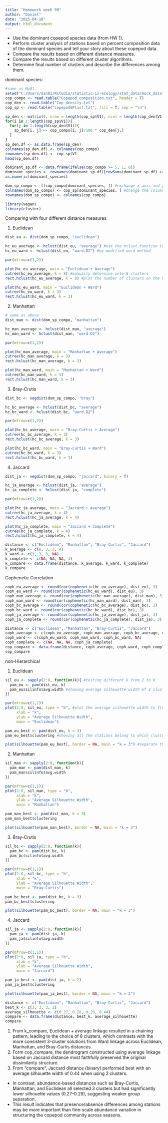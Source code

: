 ```yaml
---
title: "Homework week 09"
author: "Daniel"
date: "2025-04-18"
output: html_document
---
```


* Use the dominant copepod species data (from HW 1). 
* Perform cluster analysis of stations based on percent composition data of the dominant species and tell your story about these copepod data. 
* Compare the results based on different distance measures. 
* Compare the results based on different cluster algorithms. 
* Determine final number of clusters and describe the differences among them.

dominant species:
```r
#same as Hw01
setwd("C:/Users/dan91/Rstudio/statistic-in-ecology/stat_data/mock_dataTS")
cop_compo <- read.table("Copepod_composition.txt", header = T)
cop_den <- read.table("Cop_density.txt")
cop_sp <- read.table("copepodSPlist.txt", fill = T, sep = "\n")

sp_den <- matrix(0, nrow = length(cop_sp$V1), ncol = length(cop_den$V1))
for(i in 1:length(cop_sp$V1)){
  for(j in 1:length(cop_den$V1)){
    sp_den[i, j] <- cop_compo[i, j]/100 * cop_den[j,]
  }
}
sp_den.df <- as.data.frame(sp_den)
colnames(sp_den.df) <- colnames(cop_compo)
rownames(sp_den.df) <- cop_sp$V1
head(sp_den.df)

dominant_sp.df <- data.frame(ifelse(cop_compo >= 5, 1, 0))
dominant_species <- rownames(dominant_sp.df)[rowSums(dominant_sp.df) >= 1]
as.numeric(dominant_species)

dom_sp_compo <- t(cop_compo[dominant_species, ]) #exchange x-axis and y-axis to compare with different cruise station
colnames(dom_sp_compo) <- cop_sp[dominant_species, ] #change the column names into dominant species names
rownames(dom_sp_compo) <- colnames(cop_compo)
```

```r
library(vegan)
library(cluster)
```

Comparing with four different distance measures

1. Euclidean
```r
dist_eu <- dist(dom_sp_compo, "euclidean")

hc_eu_average <- hclust(dist_eu, "average") #use the hclust function to make hierarchical cluster by average method
hc_eu_ward <- hclust(dist_eu, "ward.D2") #by modified ward method

par(mfrow=c(1,2))

plot(hc_eu_average, main = "Euclidean + Average")
cutree(hc_eu_average, k = 8) #manually determine into 8 clusters
rect.hclust(hc_eu_average, k = 8) #plot the number of clusters on the hierarchical cluster

plot(hc_eu_ward, main = "Euclidean + Ward")
cutree(hc_eu_ward, k = 3)
rect.hclust(hc_eu_ward, k = 3)
```

2. Manhattan
```r
# same as above
dist_man <- dist(dom_sp_compo, "manhattan")

hc_man_average <- hclust(dist_man, "average")
hc_man_ward <- hclust(dist_man, "ward.D2")

par(mfrow=c(1,2))

plot(hc_man_average, main = "Manhattan + Average")
cutree(hc_man_average, k = 3)
rect.hclust(hc_man_average, k = 3)

plot(hc_man_ward, main = "Manhattan + Ward")
cutree(hc_man_ward, k = 3)
rect.hclust(hc_man_ward, k = 3)
```

3. Bray-Crutis
```r
dist_bc <- vegdist(dom_sp_compo, "bray")

hc_bc_average <- hclust(dist_bc, "average")
hc_bc_ward <- hclust(dist_bc, "ward.D2")

par(mfrow=c(1,2))

plot(hc_bc_average, main = "Bray-Curtis + Average")
cutree(hc_bc_average, k = 3)
rect.hclust(hc_bc_average, k = 3)

plot(hc_bc_ward, main = "Bray-Curtis + Ward")
cutree(hc_bc_ward, k = 3)
rect.hclust(hc_bc_ward, k = 3)
```

4. Jaccard
```r
dist_ja <- vegdist(dom_sp_compo, "jaccard", binary = T)

hc_ja_average <- hclust(dist_ja, "average")
hc_ja_complete <- hclust(dist_ja, "complete")

par(mfrow=c(1,2))

plot(hc_ja_average, main = "Jaccard + Average")
cutree(hc_ja_average, k = 4)
rect.hclust(hc_ja_average, k = 4)

plot(hc_ja_complete, main = "Jaccard + Complete")
cutree(hc_ja_complete, k = 4)
rect.hclust(hc_ja_complete, k = 4)
```

```r
distance <- c("Euclidean", "Manhattan", "Bray-Curtis", "Jaccard")
k_average <- c(8, 3, 3, 4)
k_ward <- c(3, 3, 3, NA)
k_complete <- c(NA, NA, NA, 4)
k_compare <- data.frame(distance, k_average, k_ward, k_complete)
k_compare
```

Cophenetic Correlation
```r
coph_eu_average <- round(cor(cophenetic(hc_eu_average), dist_eu), 3)
coph_eu_ward <- round(cor(cophenetic(hc_eu_ward), dist_eu), 3)
coph_man_average <- round(cor(cophenetic(hc_man_average), dist_man), 3)
coph_man_ward <- round(cor(cophenetic(hc_man_ward), dist_man), 3)
coph_bc_average <- round(cor(cophenetic(hc_bc_average), dist_bc), 3)
coph_bc_ward <- round(cor(cophenetic(hc_bc_ward), dist_bc), 3)
coph_ja_average <- round(cor(cophenetic(hc_ja_average), dist_ja), 3)
coph_ja_complete <- round(cor(cophenetic(hc_ja_complete), dist_ja), 3)
```

```r
distance <- c("Euclidean", "Manhattan", "Bray-Curtis", "Jaccard")
coph_average <- c(coph_eu_average, coph_man_average, coph_bc_average, coph_ja_average)
coph_ward <- c(coph_eu_ward, coph_man_ward, coph_bc_ward, NA)
coph_complete <- c(NA, NA, NA, coph_ja_complete)
cop_compare <- data.frame(distance, coph_average, coph_ward, coph_complete)
cop_compare
```

non-Hierarchical

1. Euclidean
```r
sil_eu <- sapply(2:8, function(k){ #testing different k from 2 to 8
  pam_eu <- pam(dist_eu, k)
  pam_eu$silinfo$avg.width #showing average silhouette width of 2 clusters to 8 clusters
})

par(mfrow=c(1,1))
plot(2:8, sil_eu, type = "b", #plot the average silhouette width to find the best number of clusters
     xlab = "k",
     ylab = "Average Silhouette Width",
     main = "Euclidean")

pam_eu_best <- pam(dist_eu, k = 3)
pam_eu_best$clustering #showing all the stations belong to which cluster

plot(silhouette(pam_eu_best), border = NA, main = "k = 3") #separate those stations into three clusters
```

2. Manhattan
```r
sil_man <- sapply(2:8, function(k){
  pam_man <- pam(dist_man, k)
  pam_man$silinfo$avg.width
})

par(mfrow=c(1,1))
plot(2:8, sil_man, type = "b",
     xlab = "k",
     ylab = "Average Silhouette Width",
     main = "Manhattan")

pam_man_best <- pam(dist_man, k = 3)
pam_man_best$clustering

plot(silhouette(pam_man_best), border = NA, main = "k = 3")
```

3. Bray-Crutis
```r
sil_bc <- sapply(2:8, function(k){
  pam_bc <- pam(dist_bc, k)
  pam_bc$silinfo$avg.width
})

par(mfrow=c(1,1))
plot(2:8, sil_bc, type = "b",
     xlab = "k",
     ylab = "Average Silhouette Width",
     main = "Bray-Curtis")

pam_bc_best <- pam(dist_bc, k = 3)
pam_bc_best$clustering

plot(silhouette(pam_bc_best), border = NA, main = "k = 3")
```

4. Jaccard
```r
sil_ja <- sapply(2:8, function(k){
  pam_ja <- pam(dist_ja, k)
  pam_ja$silinfo$avg.width
})

par(mfrow=c(1,1))
plot(2:8, sil_ja, type = "b",
     xlab = "k",
     ylab = "Average Silhouette Width",
     main = "Jaccard")

pam_ja_best <- pam(dist_ja, k = 2)
pam_ja_best$clustering

plot(silhouette(pam_ja_best), border = NA, main = "k = 2")
```

```r
distance <- c("Euclidean", "Manhattan", "Bray-Curtis", "Jaccard")
best_k <- c(3, 3, 3, 2)
average_silhouette <- c(0.27, 0.28, 0.29, 0.44)
compare <- data.frame(distance, best_k, average_silhouette)
compare
```

1. From k_compare, Euclidean + average linkage resulted in a chaining pattern, leading to the choice of 8 clusters, which contrasts with the more consistent 3-cluster solutions from Ward linkage across Euclidean, Manhattan, and Bray-Curtis distances.
2. Form cop_compare, the dendrogram constructed using average linkage based on Jaccard distance most faithfully preserved the original dissimilarity structure.
3. From "compare", Jaccard distance (binary) performed best with an average silhouette width of 0.44 when using 2 clusters.
  + In contrast, abundance-based distances such as Bray-Curtis, Manhattan, and Euclidean all selected 3 clusters but had significantly lower silhouette values (0.27–0.29), suggesting weaker group separation.
  + This result indicates that presence/absence differences among stations may be more important than fine-scale abundance variation in structuring the copepod community across seasons.

